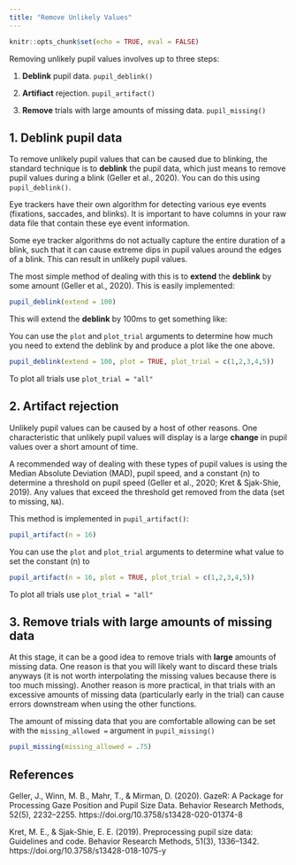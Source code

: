 ```yaml
---
title: "Remove Unlikely Values"
---
```


```r
knitr::opts_chunk$set(echo = TRUE, eval = FALSE)
```

Removing unlikely pupil values involves up to three steps:

1. **Deblink** pupil data. `pupil_deblink()`
    
2. **Artifiact** rejection. `pupil_artifact()`
    
3. **Remove** trials with large amounts of missing data. `pupil_missing()`

## 1. Deblink pupil data

To remove unlikely pupil values that can be caused due to blinking, the standard technique is to **deblink** the pupil data, which just means to remove pupil values during a blink (Geller et al., 2020). You can do this using `pupil_deblink()`.

Eye trackers have their own algorithm for detecting various eye events (fixations, saccades, and blinks). It is important to have columns in your raw data file that contain these eye event information. 

Some eye tracker algorithms do not actually capture the entire duration of a blink, such that it can cause extreme dips in pupil values around the edges of a blink. This can result in unlikely pupil values.

The most simple method of dealing with this is to **extend** the **deblink** by some amount (Geller et al., 2020). This is easily implemented:

```r
pupil_deblink(extend = 100)
```

This will extend the **deblink** by 100ms to get something like:

You can use the `plot` and `plot_trial` arguments to determine how much you need to extend the deblink by and produce a plot like the one above.

```r
pupil_deblink(extend = 100, plot = TRUE, plot_trial = c(1,2,3,4,5))
```

To plot all trials use `plot_trial = "all"`

## 2. Artifact rejection

Unlikely pupil values can be caused by a host of other reasons. One characteristic that unlikely pupil values will display is a large **change** in pupil values over a short amount of time. 

A recommended way of dealing with these types of pupil values is using the Median Absolute Deviation (MAD), pupil speed, and a constant (n) to determine a threshold on pupil speed (Geller et al., 2020; Kret & Sjak-Shie, 2019). Any values that exceed the threshold get removed from the data (set to missing, `NA`).

This method is implemented in `pupil_artifact()`:

```r
pupil_artifact(n = 16)
```

You can use the `plot` and `plot_trial` arguments to determine what value to set the constant (n) to

```r
pupil_artifact(n = 16, plot = TRUE, plot_trial = c(1,2,3,4,5))
```

To plot all trials use `plot_trial = "all"`

## 3. Remove trials with large amounts of missing data

At this stage, it can be a good idea to remove trials with **large** amounts of missing data. One reason is that you will likely want to discard these trials anyways (it is not worth interpolating the missing values because there is too much missing). Another reason is more practical, in that trials with an excessive amounts of missing data (particularly early in the trial) can cause errors downstream when using the other functions.

The amount of missing data that you are comfortable allowing can be set with the `missing_allowed = ` argument in `pupil_missing()`

```r
pupil_missing(missing_allowed = .75)
```

## References

Geller, J., Winn, M. B., Mahr, T., & Mirman, D. (2020). GazeR: A Package for Processing Gaze Position and Pupil Size Data. Behavior Research Methods, 52(5), 2232–2255. https://doi.org/10.3758/s13428-020-01374-8

Kret, M. E., & Sjak-Shie, E. E. (2019). Preprocessing pupil size data: Guidelines and code. Behavior Research Methods, 51(3), 1336–1342. https://doi.org/10.3758/s13428-018-1075-y


